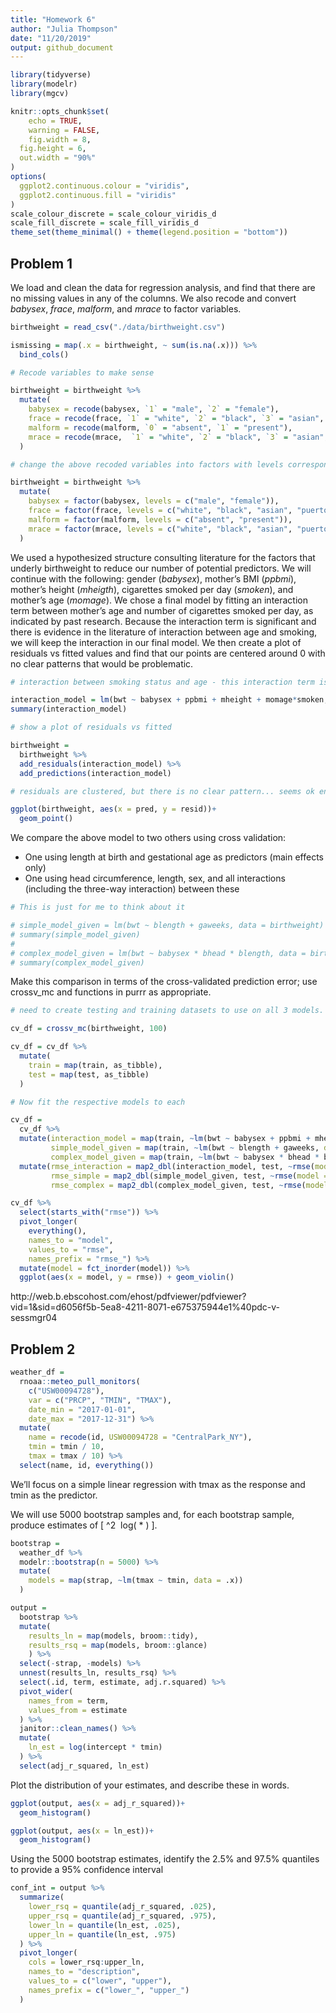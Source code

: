 ```yaml
---
title: "Homework 6"
author: "Julia Thompson"
date: "11/20/2019"
output: github_document
---
```


```r
library(tidyverse)
library(modelr)
library(mgcv)

knitr::opts_chunk$set(
	echo = TRUE,
	warning = FALSE,
	fig.width = 8, 
  fig.height = 6,
  out.width = "90%"
)
options(
  ggplot2.continuous.colour = "viridis",
  ggplot2.continuous.fill = "viridis"
)
scale_colour_discrete = scale_colour_viridis_d
scale_fill_discrete = scale_fill_viridis_d
theme_set(theme_minimal() + theme(legend.position = "bottom"))
```


## Problem 1

We load and clean the data for regression analysis, and find that there are no missing values in any of the columns. We also recode and convert _babysex_, _frace_, _malform_, and _mrace_ to factor variables. 

```r
birthweight = read_csv("./data/birthweight.csv") 

ismissing = map(.x = birthweight, ~ sum(is.na(.x))) %>%  
  bind_cols()

# Recode variables to make sense

birthweight = birthweight %>% 
  mutate(
    babysex = recode(babysex, `1` = "male", `2` = "female"),
    frace = recode(frace, `1` = "white", `2` = "black", `3` = "asian", `4` = "puerto rican", `8` = "other", `9` = "unknown"),
    malform = recode(malform, `0` = "absent", `1` = "present"),
    mrace = recode(mrace,  `1` = "white", `2` = "black", `3` = "asian", `4` = "puerto rican", `8` = "other")
  )

# change the above recoded variables into factors with levels corresponding to the above order

birthweight = birthweight %>% 
  mutate(
    babysex = factor(babysex, levels = c("male", "female")),
    frace = factor(frace, levels = c("white", "black", "asian", "puerto rican", "other", "unknown")),
    malform = factor(malform, levels = c("absent", "present")),
    mrace = factor(mrace, levels = c("white", "black", "asian", "puerto rican", "other"))
  )
```

We used a hypothesized structure consulting literature for the factors that underly birthweight to reduce our number of potential predictors. We will continue with the following: gender (_babysex_), mother's BMI (_ppbmi_), mother's height (_mheigth_), cigarettes smoked per day (_smoken_), and mother's age (_momage_). We chose a final model by fitting an interaction term between mother's age and number of cigarettes smoked per day, as indicated by past research. Because the interaction term is significant and there is evidence in the literature of interaction between age and smoking, we will keep the interaction in our final model. We then create a plot of residuals vs fitted values and find that our points are centered around 0 with no clear patterns that would be problematic. 

```r
# interaction between smoking status and age - this interaction term is significant, so we will keep this as our final model

interaction_model = lm(bwt ~ babysex + ppbmi + mheight + momage*smoken, data = birthweight) 
summary(interaction_model)

# show a plot of residuals vs fitted

birthweight = 
  birthweight %>% 
  add_residuals(interaction_model) %>% 
  add_predictions(interaction_model)

# residuals are clustered, but there is no clear pattern... seems ok enough to proceed

ggplot(birthweight, aes(x = pred, y = resid))+
  geom_point()
```

We compare the above model to two others using cross validation:

* One using length at birth and gestational age as predictors (main effects only)
* One using head circumference, length, sex, and all interactions (including the three-way interaction) between these

```r
# This is just for me to think about it 

# simple_model_given = lm(bwt ~ blength + gaweeks, data = birthweight)
# summary(simple_model_given)
#   
# complex_model_given = lm(bwt ~ babysex * bhead * blength, data = birthweight)
# summary(complex_model_given)
```

Make this comparison in terms of the cross-validated prediction error; use crossv_mc and functions in purrr as appropriate.

```r
# need to create testing and training datasets to use on all 3 models.

cv_df = crossv_mc(birthweight, 100)

cv_df = cv_df %>% 
  mutate(
    train = map(train, as_tibble),
    test = map(test, as_tibble)
  )

```

```r
# Now fit the respective models to each

cv_df = 
  cv_df %>% 
  mutate(interaction_model = map(train, ~lm(bwt ~ babysex + ppbmi + mheight + momage * smoken, data = .x)),
         simple_model_given = map(train, ~lm(bwt ~ blength + gaweeks, data = .x)),
         complex_model_given = map(train, ~lm(bwt ~ babysex * bhead * blength, data = .x))) %>% 
  mutate(rmse_interaction = map2_dbl(interaction_model, test, ~rmse(model = .x, data = .y)),
         rmse_simple = map2_dbl(simple_model_given, test, ~rmse(model = .x, data = .y)),
         rmse_complex = map2_dbl(complex_model_given, test, ~rmse(model = .x, data = .y)))

cv_df %>% 
  select(starts_with("rmse")) %>% 
  pivot_longer(
    everything(),
    names_to = "model", 
    values_to = "rmse",
    names_prefix = "rmse_") %>% 
  mutate(model = fct_inorder(model)) %>% 
  ggplot(aes(x = model, y = rmse)) + geom_violin()
```

http://web.b.ebscohost.com/ehost/pdfviewer/pdfviewer?vid=1&sid=d6056f5b-5ea8-4211-8071-e675375944e1%40pdc-v-sessmgr04

## Problem 2

```r
weather_df = 
  rnoaa::meteo_pull_monitors(
    c("USW00094728"),
    var = c("PRCP", "TMIN", "TMAX"), 
    date_min = "2017-01-01",
    date_max = "2017-12-31") %>%
  mutate(
    name = recode(id, USW00094728 = "CentralPark_NY"),
    tmin = tmin / 10,
    tmax = tmax / 10) %>%
  select(name, id, everything())
```

We’ll focus on a simple linear regression with tmax as the response and tmin as the predictor.

We will use 5000 bootstrap samples and, for each bootstrap sample, produce estimates of \[ \hat{r}^2\ \text{and}\ log(\hat{{\beta}_0} * \hat{{\beta}_1}) \]. 

```r
bootstrap = 
  weather_df %>% 
  modelr::bootstrap(n = 5000) %>% 
  mutate(
    models = map(strap, ~lm(tmax ~ tmin, data = .x))
  )

output = 
  bootstrap %>% 
  mutate(
    results_ln = map(models, broom::tidy),
    results_rsq = map(models, broom::glance)
    ) %>% 
  select(-strap, -models) %>% 
  unnest(results_ln, results_rsq) %>% 
  select(.id, term, estimate, adj.r.squared) %>% 
  pivot_wider(
    names_from = term, 
    values_from = estimate
  ) %>% 
  janitor::clean_names() %>% 
  mutate(
    ln_est = log(intercept * tmin)
  ) %>% 
  select(adj_r_squared, ln_est)
```

Plot the distribution of your estimates, and describe these in words.

```r
ggplot(output, aes(x = adj_r_squared))+
  geom_histogram()

ggplot(output, aes(x = ln_est))+
  geom_histogram()
```

Using the 5000 bootstrap estimates, identify the 2.5% and 97.5% quantiles to provide a 95% confidence interval

```r
conf_int = output %>% 
  summarize(
    lower_rsq = quantile(adj_r_squared, .025),
    upper_rsq = quantile(adj_r_squared, .975),
    lower_ln = quantile(ln_est, .025),
    upper_ln = quantile(ln_est, .975)
  ) %>% 
  pivot_longer(
    cols = lower_rsq:upper_ln,
    names_to = "description",
    values_to = c("lower", "upper"),
    names_prefix = c("lower_", "upper_")
  )
```


